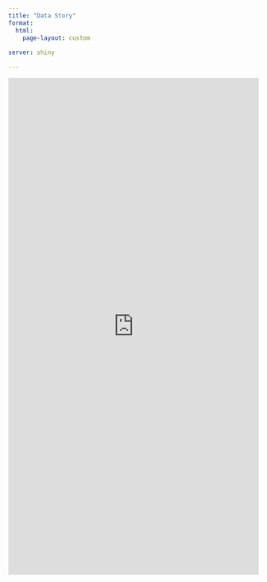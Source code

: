 ```yaml
---
title: "Data Story"
format: 
  html:
    page-layout: custom
    
server: shiny

---
```

<iframe height="1000" width="100%" frameborder="no" src="https://charlenentx.shinyapps.io/shiny/"> </iframe>








